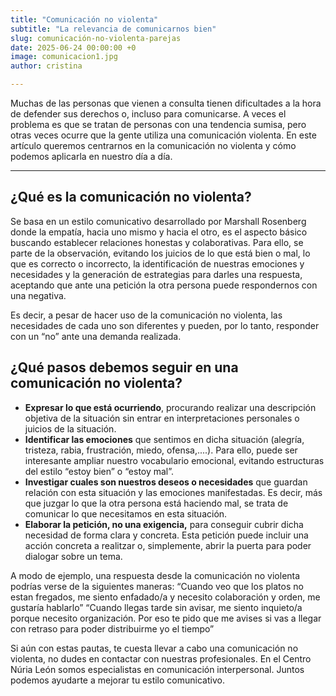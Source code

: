 ```yaml
---
title: "Comunicación no violenta"
subtitle: "La relevancia de comunicarnos bien"
slug: comunicación-no-violenta-parejas
date: 2025-06-24 00:00:00 +0
image: comunicacion1.jpg
author: cristina

---
```

Muchas de las personas que vienen a consulta tienen dificultades a la hora de defender sus derechos o, incluso para comunicarse. A veces el problema es que se tratan de personas con una tendencia sumisa, pero otras veces ocurre que la gente utiliza una comunicación violenta. En este artículo queremos centrarnos en la comunicación no violenta y cómo podemos aplicarla en nuestro día a día. 

---

## ¿Qué es la comunicación no violenta?
Se basa en un estilo comunicativo desarrollado por Marshall Rosenberg donde la empatía, hacia uno mismo y hacia el otro, es el aspecto básico buscando establecer relaciones honestas y colaborativas. 
Para ello, se parte de la observación, evitando los juicios de lo que está bien o mal, lo que es correcto o incorrecto, la identificación de nuestras emociones y necesidades y la generación de estrategias para darles una respuesta, aceptando que ante una petición la otra persona puede respondernos con una negativa. 

Es decir, a pesar de hacer uso de la comunicación no violenta, las necesidades de cada uno son diferentes y pueden, por lo tanto, responder con un “no” ante una demanda realizada.  


## ¿Qué pasos debemos seguir en una comunicación no violenta? 
- **Expresar lo que está ocurriendo**, procurando realizar una descripción objetiva de la situación sin entrar en interpretaciones personales o juicios de la situación. 
- **Identificar las emociones** que sentimos en dicha situación (alegría, tristeza, rabia, frustración, miedo, ofensa,....). Para ello, puede ser interesante ampliar nuestro vocabulario emocional, evitando estructuras del estilo “estoy bien” o “estoy mal”.
- **Investigar cuales son nuestros deseos o necesidades** que guardan relación con esta situación y las emociones manifestadas. Es decir, más que juzgar lo que la otra persona está haciendo mal, se trata de comunicar lo que necesitamos en esta situación. 
- **Elaborar la petición, no una exigencia,** para conseguir cubrir dicha necesidad de forma clara y concreta. Esta petición puede incluir una acción concreta a realitzar o, simplemente, abrir la puerta para poder dialogar sobre un tema. 

A modo de ejemplo, una respuesta desde la comunicación no violenta podrías verse de la siguientes maneras: 
“Cuando veo que los platos no estan fregados, me siento enfadado/a y necesito colaboración y orden, me gustaría hablarlo”
“Cuando llegas tarde sin avisar, me siento inquieto/a porque necesito organización. Por eso te pido que me avises si vas a llegar con retraso para poder distribuirme yo el tiempo”

Si aún con estas pautas, te cuesta llevar a cabo una comunicación no violenta, no dudes en contactar con nuestras profesionales. En el Centro Núria León somos especialistas en comunicación interpersonal. Juntos podemos ayudarte a mejorar tu estilo comunicativo. 
